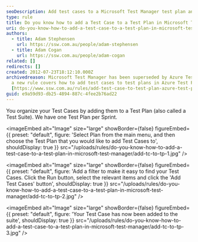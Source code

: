 ```yaml
---
seoDescription: Add test cases to a Microsoft Test Manager test plan and organize your testing efforts with ease.
type: rule
title: Do you know how to add a Test Case to a Test Plan in Microsoft Test Manager?
uri: do-you-know-how-to-add-a-test-case-to-a-test-plan-in-microsoft-test-manager
authors:
  - title: Adam Stephensen
    url: https://ssw.com.au/people/adam-stephensen
  - title: Adam Cogan
    url: https://ssw.com.au/people/adam-cogan
related: []
redirects: []
created: 2012-07-23T18:12:10.000Z
archivedreason: Microsoft Test Manager has been superseded by Azure Test Plans,
  a new rule covers how to add test cases to test plans in Azure Test Plans
  [https://www.ssw.com.au/rules/add-test-case-to-test-plan-azure-test-plans](/add-test-case-to-test-plan-azure-test-plans)
guid: e9a59d93-db25-4894-887c-4fee2b76ad22
---
```


You organize your Test Cases by adding them to a Test Plan (also called a Test Suite).
We have one Test Plan per Sprint.


<imageEmbed
  alt="Image"
  size="large"
  showBorder={false}
  figureEmbed={{
    preset: "default",
    figure: 'Select Plan from the main menu, and then choose the Test Plan that you would like to add Test Cases to',
    shouldDisplay: true
  }}
  src="/uploads/rules/do-you-know-how-to-add-a-test-case-to-a-test-plan-in-microsoft-test-manager/add-tc-to-tp-1.jpg"
/>


<imageEmbed
  alt="Image"
  size="large"
  showBorder={false}
  figureEmbed={{
    preset: "default",
    figure: 'Add a filter to make it easy to find your Test Cases. Click the Run button, select the relevant items and click the \'Add Test Cases\' button',
    shouldDisplay: true
  }}
  src="/uploads/rules/do-you-know-how-to-add-a-test-case-to-a-test-plan-in-microsoft-test-manager/add-tc-to-tp-2.jpg"
/>


<imageEmbed
  alt="Image"
  size="large"
  showBorder={false}
  figureEmbed={{
    preset: "default",
    figure: 'Your Test Case has now been added to the suite',
    shouldDisplay: true
  }}
  src="/uploads/rules/do-you-know-how-to-add-a-test-case-to-a-test-plan-in-microsoft-test-manager/add-tc-to-tp-3.jpg"
/>